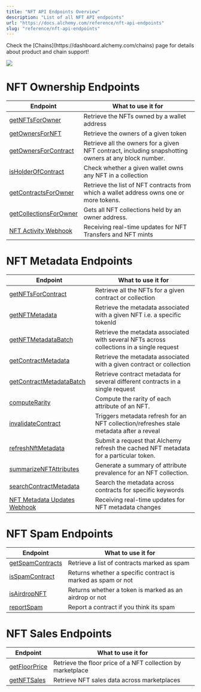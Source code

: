 ```yaml
---
title: "NFT API Endpoints Overview"
description: "List of all NFT API endpoints"
url: "https://docs.alchemy.com/reference/nft-api-endpoints"
slug: "reference/nft-api-endpoints"
---
```



<Info>
  Check the [Chains](https://dashboard.alchemy.com/chains) page for details about product and chain support!

  ![](523fb8a9a9d899921ee1046d0ff1b389967a9976d1c6112ebbbe071ddd1ef374-image.png)
</Info>

# NFT Ownership Endpoints

| **Endpoint**                                                   | **What to use it for**                                                                               |
| -------------------------------------------------------------- | ---------------------------------------------------------------------------------------------------- |
| [getNFTsForOwner](/reference/getnftsforowner-v3)               | Retrieve the NFTs owned by a wallet address                                                          |
| [getOwnersForNFT](/reference/getownersfornft-v3)               | Retrieve the owners of a given token                                                                 |
| [getOwnersForContract](/reference/getownersforcontract-v3)     | Retrieve all the owners for a given NFT contract, including snapshotting owners at any block number. |
| [isHolderOfContract](/reference/isholderofcontract-v3)         | Check whether a given wallet owns any NFT in a collection                                            |
| [getContractsForOwner](/reference/getcontractsforowner-v3)     | Retrieve the list of NFT contracts from which a wallet address owns one or more tokens.              |
| [getCollectionsForOwner](/reference/getcollectionsforowner-v3) | Gets all NFT collections held by an owner address.                                                   |
| [NFT Activity Webhook](/reference/nft-activity-webhook)        | Receiving real-time updates for NFT Transfers and NFT mints                                          |

# NFT Metadata Endpoints

| **Endpoint**                                                            | **What to use it for**                                                                    |
| ----------------------------------------------------------------------- | ----------------------------------------------------------------------------------------- |
| [getNFTsForContract](/reference/getnftsforcontract-v3)                  | Retrieve all the NFTs for a given contract or collection                                  |
| [getNFTMetadata](/reference/getnftmetadata-v3)                          | Retrieve the metadata associated with a given NFT i.e. a specific tokenId                 |
| [getNFTMetadataBatch](/reference/getnftmetadatabatch-v3)                | Retrieve the metadata associated with several NFTs across collections in a single request |
| [getContractMetadata](/reference/getcontractmetadata-v3)                | Retrieve the metadata associated with a given contract or collection                      |
| [getContractMetadataBatch](/reference/getcontractmetadatabatch-v3)      | Retrieve contract metadata for several different contracts in a single request            |
| [computeRarity](/reference/computerarity-v3)                            | Compute the rarity of each attribute of an NFT.                                           |
| [invalidateContract](/reference/invalidatecontract-v3)                  | Triggers metadata refresh for an NFT collection/refreshes stale metadata after a reveal   |
| [refreshNftMetadata](/reference/refreshnftmetadata-v3)                  | Submit a request that Alchemy refresh the cached NFT metadata for a particular token.     |
| [summarizeNFTAttributes](/reference/summarizenftattributes-v3)          | Generate a summary of attribute prevalence for an NFT collection.                         |
| [searchContractMetadata](/reference/searchcontractmetadata)             | Search the metadata across contracts for specific keywords                                |
| [NFT Metadata Updates Webhook](/reference/nft-metadata-updates-webhook) | Receiving real-time updates for NFT metadata changes                                      |

# NFT Spam Endpoints

| **Endpoint**                                       | **What to use it for**                                       |
| -------------------------------------------------- | ------------------------------------------------------------ |
| [getSpamContracts](/reference/getspamcontracts-v3) | Retrieve a list of contracts marked as spam                  |
| [isSpamContract](/reference/isspamcontract-v3)     | Returns whether a specific contract is marked as spam or not |
| [isAirdropNFT](/reference/isairdropnft-v3)         | Returns whether a token is marked as an airdrop or not       |
| [reportSpam](/reference/reportspam-v3)             | Report a contract if you think its spam                      |

# NFT Sales Endpoints

| **Endpoint**                                 | **What to use it for**                                      |
| -------------------------------------------- | ----------------------------------------------------------- |
| [getFloorPrice](/reference/getfloorprice-v3) | Retrieve the floor price of a NFT collection by marketplace |
| [getNFTSales](/reference/getnftsales-v3)     | Retrieve NFT sales data across marketplaces                 |
